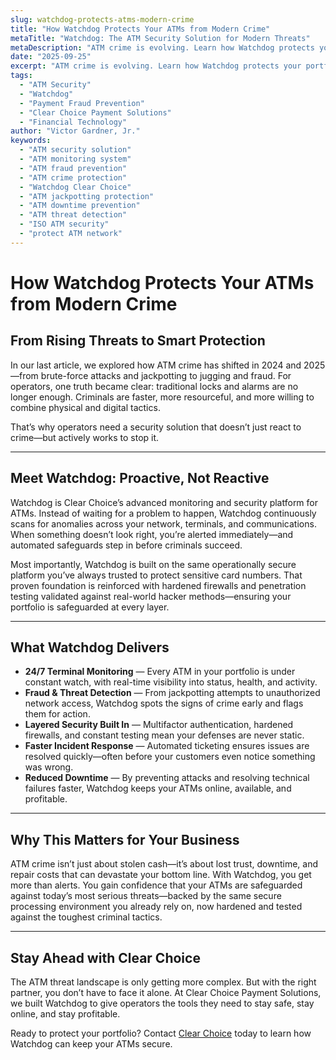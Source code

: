 ```yaml
---
slug: watchdog-protects-atms-modern-crime
title: "How Watchdog Protects Your ATMs from Modern Crime"
metaTitle: "Watchdog: The ATM Security Solution for Modern Threats"
metaDescription: "ATM crime is evolving. Learn how Watchdog protects your portfolio with 24/7 monitoring, hardened defenses, and tested security from Clear Choice."
date: "2025-09-25"
excerpt: "ATM crime is evolving. Learn how Watchdog protects your portfolio with 24/7 monitoring, hardened defenses, and tested security from Clear Choice."
tags:
  - "ATM Security"
  - "Watchdog"
  - "Payment Fraud Prevention"
  - "Clear Choice Payment Solutions"
  - "Financial Technology"
author: "Victor Gardner, Jr."
keywords:
  - "ATM security solution"
  - "ATM monitoring system"
  - "ATM fraud prevention"
  - "ATM crime protection"
  - "Watchdog Clear Choice"
  - "ATM jackpotting protection"
  - "ATM downtime prevention"
  - "ATM threat detection"
  - "ISO ATM security"
  - "protect ATM network"
---
```


# How Watchdog Protects Your ATMs from Modern Crime

## From Rising Threats to Smart Protection

In our last article, we explored how ATM crime has shifted in 2024 and 2025—from brute-force attacks and jackpotting to jugging and fraud. For operators, one truth became clear: traditional locks and alarms are no longer enough. Criminals are faster, more resourceful, and more willing to combine physical and digital tactics.

That’s why operators need a security solution that doesn’t just react to crime—but actively works to stop it.

---

## Meet Watchdog: Proactive, Not Reactive

Watchdog is Clear Choice’s advanced monitoring and security platform for ATMs. Instead of waiting for a problem to happen, Watchdog continuously scans for anomalies across your network, terminals, and communications. When something doesn’t look right, you’re alerted immediately—and automated safeguards step in before criminals succeed.

Most importantly, Watchdog is built on the same operationally secure platform you’ve always trusted to protect sensitive card numbers. That proven foundation is reinforced with hardened firewalls and penetration testing validated against real-world hacker methods—ensuring your portfolio is safeguarded at every layer.

---

## What Watchdog Delivers

- **24/7 Terminal Monitoring** — Every ATM in your portfolio is under constant watch, with real-time visibility into status, health, and activity.
- **Fraud & Threat Detection** — From jackpotting attempts to unauthorized network access, Watchdog spots the signs of crime early and flags them for action.
- **Layered Security Built In** — Multifactor authentication, hardened firewalls, and constant testing mean your defenses are never static.
- **Faster Incident Response** — Automated ticketing ensures issues are resolved quickly—often before your customers even notice something was wrong.
- **Reduced Downtime** — By preventing attacks and resolving technical failures faster, Watchdog keeps your ATMs online, available, and profitable.

---

## Why This Matters for Your Business

ATM crime isn’t just about stolen cash—it’s about lost trust, downtime, and repair costs that can devastate your bottom line. With Watchdog, you get more than alerts. You gain confidence that your ATMs are safeguarded against today’s most serious threats—backed by the same secure processing environment you already rely on, now hardened and tested against the toughest criminal tactics.

---

## Stay Ahead with Clear Choice

The ATM threat landscape is only getting more complex. But with the right partner, you don’t have to face it alone. At Clear Choice Payment Solutions, we built Watchdog to give operators the tools they need to stay safe, stay online, and stay profitable.

Ready to protect your portfolio? Contact [Clear Choice](https://clearchoicepay.com) today to learn how Watchdog can keep your ATMs secure.

<br />
